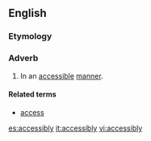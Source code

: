 ==English==

=== Etymology ===
{{suffix|accessible|ly}}

===Adverb===
{{en-adv}}

# In an [[accessible]] [[manner]].

==== Related terms ====
*[[access]]


[[es:accessibly]]
[[it:accessibly]]
[[vi:accessibly]]